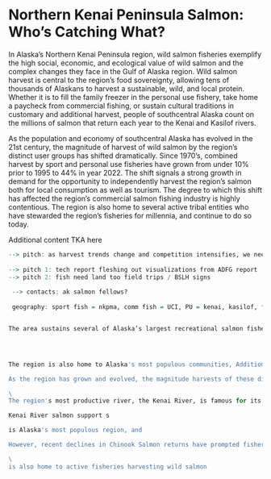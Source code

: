 # Northern Kenai Peninsula Salmon: Who's Catching What? {.unnumbered}

In Alaska's Northern Kenai Peninsula region, wild salmon fisheries exemplify the high social, economic, and ecological value of wild salmon and the complex changes they face in the Gulf of Alaska region. Wild salmon harvest is central to the region's food sovereignty, allowing tens of thousands of Alaskans to harvest a sustainable, wild, and local protein. Whether it is to fill the family freezer in the personal use fishery, take home a paycheck from commercial fishing, or sustain cultural traditions in customary and additional harvest, people of southcentral Alaska count on the millions of salmon that return each year to the Kenai and Kasilof rivers.

As the population and economy of southcentral Alaska has evolved in the 21st century, the magnitude of harvest of wild salmon by the region's distinct user groups has shifted dramatically. Since 1970's, combined harvest by sport and personal use fisheries have grown from under 10% prior to 1995 to 44% in year 2022. The shift signals a strong growth in demand for the opportunity to independently harvest the region's salmon both for local consumption as well as tourism. The degree to which this shift has affected the region's commercial salmon fishing industry is highly contentious. The region is also home to several active tribal entities who have stewarded the region's fisheries for millennia, and continue to do so today.


Additional content TKA here


```r

--> pitch: as harvest trends change and competition intensifies, we need to get user groups to better understand each other. understand value of shared, renewable - yet finite resource. Get BOF to use science in their allocation decisions. transparent info is first step.
 
--> pitch 1: tech report fleshing out visualizations from ADFG report
--> pitch 2: fish need land too field trips / BSLH signs
 
 --> contacts: ak salmon fellows?
 
 geography: sport fish = nkpma, comm fish = UCI, PU = kenai, kasilof, fish creek, kasilof gillnet


The area sustains several of Alaska’s largest recreational salmon fisheries, major commercial gill-net and personal-use dip-net fisheries, as well as small-scale subsistence and educational fisheries (Begich et al. 2013; Shields and Dupuis 2016).




The region is also home to Alaska's most populous communities, Additionally it is visited by hundreds of thousands of annual visitors also seeking to harvest salmon in growing sport fisheries.

As the region has grown and evolved, the magnitude harvests of these different fisheries

\
The region's most productive river, the Kenai River, is famous for its large Chinook Salmon *O. tshawytscha*, including a 44-kg (97 lb) world record fish caught in 1985.

Kenai River salmon support s

is Alaska's most populous region, and

However, recent declines in Chinook Salmon returns have prompted fishery closures and exacerbated long-standing conflicts between stake- holders (Loring 2016). These declines, coinciding with state-wide declines in Chinook Salmon returns and body size (ADFG 2013; Lewis et al. 2015), have raised concerns about the resilience of these salmon runs and their dependent fishing communities to rapid environmental change (Loring et al. 2014).

\
is also home to active fisheries harvesting wild salmon

```


 
